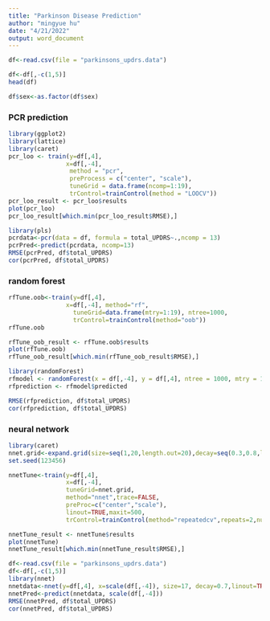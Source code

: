 ```yaml
---
title: "Parkinson Disease Prediction"
author: "mingyue hu"
date: "4/21/2022"
output: word_document
---
```



```r
df<-read.csv(file = "parkinsons_updrs.data")

df<-df[,-c(1,5)]
head(df)

df$sex<-as.factor(df$sex)
```
###  PCR prediction
```r
library(ggplot2)
library(lattice)
library(caret)
pcr_loo <- train(y=df[,4],
                x=df[,-4],
                 method = "pcr",
                 preProcess = c("center", "scale"),
                 tuneGrid = data.frame(ncomp=1:19),
                 trControl=trainControl(method = "LOOCV"))
pcr_loo_result <- pcr_loo$results 
plot(pcr_loo)
pcr_loo_result[which.min(pcr_loo_result$RMSE),]

library(pls)
pcrdata<-pcr(data = df, formula = total_UPDRS~.,ncomp = 13)
pcrPred<-predict(pcrdata, ncomp=13)
RMSE(pcrPred, df$total_UPDRS)
cor(pcrPred, df$total_UPDRS)

```


### random forest
```r
rfTune.oob<-train(y=df[,4],
                x=df[,-4], method="rf",
                  tuneGrid=data.frame(mtry=1:19), ntree=1000,
                  trControl=trainControl(method="oob"))
rfTune.oob

rfTune_oob_result <- rfTune.oob$results
plot(rfTune.oob)
rfTune_oob_result[which.min(rfTune_oob_result$RMSE),]

library(randomForest)
rfmodel <- randomForest(x = df[,-4], y = df[,4], ntree = 1000, mtry = 19) 
rfprediction <- rfmodel$predicted

RMSE(rfprediction, df$total_UPDRS)
cor(rfprediction, df$total_UPDRS)
```

### neural network
```r
library(caret)
nnet.grid<-expand.grid(size=seq(1,20,length.out=20),decay=seq(0.3,0.8,length.out=6))
set.seed(123456)

nnetTune<-train(y=df[,4],
                x=df[,-4],
                tuneGrid=nnet.grid,
                method="nnet",trace=FALSE,
                preProc=c("center","scale"),
                linout=TRUE,maxit=500,
                trControl=trainControl(method="repeatedcv",repeats=2,number=5))

nnetTune_result <- nnetTune$results
plot(nnetTune)
nnetTune_result[which.min(nnetTune_result$RMSE),]

df<-read.csv(file = "parkinsons_updrs.data")
df<-df[,-c(1,5)]
library(nnet)
nnetdata<-nnet(y=df[,4], x=scale(df[,-4]), size=17, decay=0.7,linout=TRUE, maxit=500)
nnetPred<-predict(nnetdata, scale(df[,-4]))
RMSE(nnetPred, df$total_UPDRS)
cor(nnetPred, df$total_UPDRS)
```


